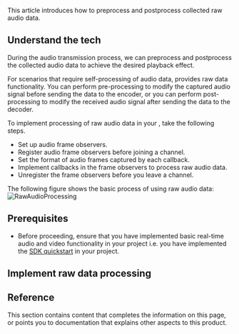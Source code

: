 

This article introduces how to preprocess and postprocess collected raw audio data.

## Understand the tech
During the audio transmission process, we can preprocess and postprocess the collected audio data to achieve the desired playback effect.

For scenarios that require self-processing of audio data, <Vg k="COMPANY" /> <Vpd k="SDK"/> provides raw data functionality. You can perform pre-processing to modify the captured audio signal before sending the data to the encoder, or you can perform post-processing to modify the received audio signal after sending the data to the decoder.

To implement processing of raw audio data in your <Vpl k="CLIENT" />, take the following steps.
- Set up audio frame observers.
- Register audio frame observers before joining a channel.
- Set the format of audio frames captured by each callback.
- Implement callbacks in the frame observers to process raw audio data.
- Unregister the frame observers before you leave a channel.


The following figure shows the basic process of using raw audio data:
![RawAudioProcessing](/images/video-sdk/raw-audio-processing-understandTech-temp.png)

## Prerequisites
- Before proceeding, ensure that you have implemented basic real-time audio and video functionality in your project i.e. you have implemented the [SDK quickstart](../get-started/get-started-sdk) in your project. 

## Implement raw data processing
<ProjectImplement/>

## Reference
This section contains content that completes the information on this page, or points you to documentation that explains other aspects to this product.

<Reference/>


